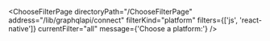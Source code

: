 

<ChooseFilterPage
  directoryPath="/ChooseFilterPage"
  address="/lib/graphqlapi/connect"
  filterKind="platform"
  filters={['js', 'react-native']}
  currentFilter="all"
  message={'Choose a platform:'}
/>
